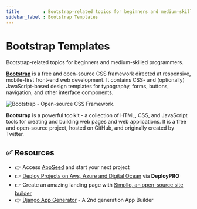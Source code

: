 ```yaml
---
title         : Bootstrap-related topics for beginners and medium-skilled programmers
sidebar_label : Bootstrap Templates
---
```


# Bootstrap Templates


<SubHeading>Bootstrap-related topics for beginners and medium-skilled programmers.</SubHeading>

**[Bootstrap](https://getbootstrap.com/docs/5.3/getting-started/introduction/)** is a free and open-source CSS framework directed at responsive, mobile-first front-end web development. 
It contains CSS- and (optionally) JavaScript-based design templates for typography, forms, buttons, navigation, and other interface components.

![Bootstrap - Open-source CSS Framework.](https://github-production-user-asset-6210df.s3.amazonaws.com/51070104/270120787-eeb04bdc-781a-41fe-be44-b05aed030c88.png)

**Bootstrap** is a powerful toolkit - a collection of HTML, CSS, and JavaScript tools for creating and building web pages and web applications. 
It is a free and open-source project, hosted on GitHub, and originally created by Twitter.

<DocCardList />

## ✅ Resources 

- 👉 Access [AppSeed](https://appseed.us/) and start your next project
- 👉 [Deploy Projects on Aws, Azure and Digital Ocean](https://www.docs.deploypro.dev/) via **DeployPRO**
- 👉 Create an amazing landing page with [Simpllo, an open-source site builder](https://www.simpllo.com/)
- 👉 [Django App Generator](https://app-generator.dev/django/) - A 2nd generation App Builder
